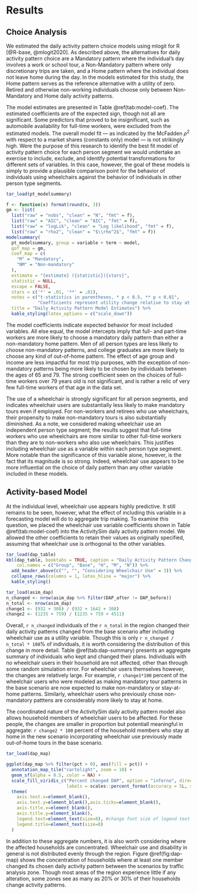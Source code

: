 # Results {#results}

## Choice Analysis

We estimated the daily activity pattern choice models using mlogit for R
[@R-base, @mlogit2020]. As described above, the alternatives for daily activity
pattern choice are a Mandatory pattern where the individual's day involves a
work or school tour, a Non-Mandatory pattern where only discretionary trips are
taken, and a Home pattern where the individual does not leave home during the
day. In the models estimated for this study, the Home pattern serves as the
reference alternative with a utility of zero. Retired and otherwise non-working
individuals choose only between Non-Mandatory and Home daily activity patterns.

The model estimates are presented in 
Table \@ref(tab:model-coef). 
The estimated coefficients are of the expected sign, though not all are significant. 
Some predictors that proved to be insignificant, such as automobile availability
for full-time workers, were excluded from the estimated models. 
The overall model fit --- as indicated by the McFadden $\rho^2$ with respect to
a market shares (constants only) model --- is not strikingly high. Were the purpose
of this research to identify the best fit model of activity pattern choice for 
each person segment we would undertake an exercise to include, exclude, and identify
potential transformations for different sets of variables. In this case, however,
the goal of these models is simply to provide a plausible comparison point for
the behavior of individuals using wheelchairs against the behavior of individuals
in other person type segments. 

```r
tar_load(pt_modelsummary)

f <- function(x) format(round(x, 3))
gm <- list(
  list("raw" = "nobs", "clean" = "N", "fmt" = f),
  list("raw" = "AIC", "clean" = "AIC", "fmt" = f),
  list("raw" = "logLik", "clean" = "Log likelihood", "fmt" = f),
  list("raw" = "rho2", "clean" = "$\\rho^2$", "fmt" = f))
modelsummary(
  pt_modelsummary, group = variable + term ~ model, 
  gof_map = gm,
  coef_map = c(
    "M" = "Mandatory",
    "NM" = "Non-mandatory"
  ),
  estimate = "{estimate} ({statistic}){stars}",
  statistic = NULL,
  escape = FALSE,
  stars = c('*' = .01, '**' = .01),
  notes = c("t-statistics in parentheses, * p < 0.5, ** p < 0.01",
            "Coefficients represent utility change relative to stay at home pattern."),
  title = "Daily Activity Pattern Model Estimates") %>%
  kable_styling(latex_options = c("scale_down"))
```

The model coefficients indicate expected behavior for most included variables. 
All else equal, the model intercepts imply that full- and part-time workers 
are more likely to choose a mandatory daily pattern than either a non-mandatory 
home pattern. Men of all person types are less likely to choose non-mandatory 
patterns, and college graduates are more likely to choose any kind of out-of-home
pattern. The effect of age group and income are less impactful for most trip
purposes, with the exception of non-mandatory patterns being more likely to be
chosen by individuals between the ages of 65 and 79. The strong coefficient 
seen on the choices of full-time workers over 79 years old is not significant, 
and is rather a relic of very few full-time workers of that age in the data set.

The use of a wheelchair is strongly significant for all person segments, and
indicates wheelchair users are substantially less likely to make mandatory tours
even if employed. For non-workers and retirees who use wheelchairs, their propensity
to make non-mandatory tours is also substantially diminished. As a note, we considered
making wheelchair use an independent person type segment; the results suggest that 
full-time workers who use wheelchairs are more similar to other full-time workers
than they are to non-workers who also use wheelchairs. This justifies including
wheelchair use as a variable within each person type segment. More notable than
the significance of this variable alone, however, is the fact that its magnitude
is so strong. Indeed, wheelchair use appears to be more influential on the choice
of daily pattern than any other variable included in these models.


## Activity-based Model

At the individual level, wheelchair use appears highly predictive. It still remains
to be seen, however, what the effect of including this variable in a forecasting
model will do to aggregate trip making. To examine this question, we placed the 
wheelchair use variable coefficients shown in Table \@ref(tab:model-coef) into 
the ActivitySim daily activity pattern model. We allowed the other coefficients
to retain their values as originally specified, assuming that wheelchair use 
is orthogonal to the other variables.


```r
tar_load(dap_table)
kbl(dap_table, booktabs = TRUE, caption = "Daily Activity Pattern Change",
    col.names = c("Group", "Base", "H", "M", "N")) %>%
  add_header_above(c("", "", "Considering Wheelchair Use" = 3)) %>%
  collapse_rows(columns = 1, latex_hline = "major") %>% 
  kable_styling()
```

```r
tar_load(asim_dap)
n_changed <- nrow(asim_dap %>% filter(DAP_after != DAP_before))
n_total <- nrow(asim_dap)
change1 <- (932 + 308) / (932 + 1642 + 308)
change2 <- (1235 + 759) / (1235 + 759 + 4511)
```

Overall, `r n_changed` individuals of the `r n_total` 
in the region changed their daily activity patterns changed from the base
scenario after including wheelchair use as a utility variable.
Though this is only `r n_changed / n_total * 100`% of individuals, it is worth
considering the distribution of this change in more detail. Table
\@ref(tab:dap-summary) presents an aggregate summary of individuals who kept and 
changed their plans. Individuals with no wheelchair users in their household are 
not affected, other than through some random simulation error. For wheelchair users
themselves however, the changes are relatively large. 
For example, `r change1*100` percent of the wheelchair users who were modeled as 
making mandatory tour patterns in the base scenario are now expected to make 
non-mandatory or stay-at-home patterns. Similarly, wheelchair users who previously
chose non-mandatory patttens are considerably more likely to stay at home.

The coordinated nature of the ActivitySim daily activity pattern model also allows
household members of wheelchair users to be affected. For these people, 
the changes are smaller in proportion but potentiall meaningful in aggregate: 
`r change2 * 100` percent of the household members who stay at home in the new scenario
incorporating wheelchair use previously made out-of-home tours in the base scenario.


```r
tar_load(dap_map)

ggplot(dap_map %>% filter(pct > 0), aes(fill = pct)) +
  annotation_map_tile("cartolight", zoom = 10) +
  geom_sf(alpha = 0.5, color = NA) +
  scale_fill_viridis_c("Percent changed DAP", option = "inferno", direction = -1,
                       labels = scales::percent_format(accuracy = 5L, suffix = "" )) +
  theme(
    axis.text.x=element_blank(),
    axis.text.y=element_blank(),axis.ticks=element_blank(),
    axis.title.x=element_blank(),
    axis.title.y=element_blank(),
    legend.text=element_text(size=8), #change font size of legend text
    legend.title=element_text(size=8)
  )
```


In addition to these aggregate numbers, it is also worth considering where the
affected households are concentrated. Wheelchair use and disability in general
is not distributed evenly through the region. Figure \@ref(fig:dap-map) shows the
concentration of households where at least one member changed its chosen 
daily activity pattern between the scenarios by traffic analysis zone. Though
most areas of the region experience little if any alteration, some zones see as 
many as 20% or 30% of their households change activity patterns. 












